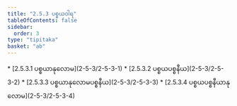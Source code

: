 ```yaml
---
title: "2.5.3 ပစ္စယဝါရ"
tableOfContents: false
sidebar:
  order: 3
type: "tipitaka"
basket: "ab"
---
```



<DynamicBreadcrumb />



<TableOfContents>
* [2.5.3.1 ပစ္စယာနုလောမ](2-5-3/2-5-3-1)
* [2.5.3.2 ပစ္စယပစ္စနီယ](2-5-3/2-5-3-2)
* [2.5.3.3 ပစ္စယာနုလောမပစ္စနီယ](2-5-3/2-5-3-3)
* [2.5.3.4 ပစ္စယပစ္စနီယာနုလောမ](2-5-3/2-5-3-4)
</TableOfContents>